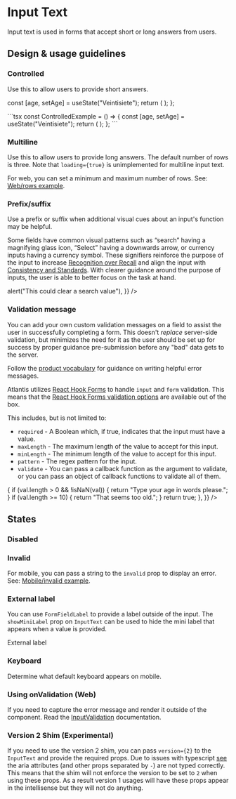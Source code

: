 
<Meta title="Components/Forms and Inputs/InputText" component={InputText} />

# Input Text

Input text is used in forms that accept short or long answers from users.

## Design & usage guidelines

### Controlled

Use this to allow users to provide short answers.

  const [age, setAge] = useState("Veintisiete");
  return (
    <InputText
      value={age}
      onChange={setAge}
      name="age"
      placeholder="Age in words"
    />
  );
};

<Canvas>
  <ControlledExample />
</Canvas>

<Disclosure title="Show code">
```tsx
const ControlledExample = () => {
  const [age, setAge] = useState("Veintisiete");
  return (
    <InputText
      value={age}
      onChange={setAge}
      name="age"
      placeholder="Age in words"
    />
  );
};
```
</Disclosure>

### Multiline

Use this to allow users to provide long answers. The default number of rows is
three. Note that `loading={true}` is unimplemented for multiline input text.

For web, you can set a minimum and maximum number of rows. See:
[Web/rows example](../?path=/story/components-forms-and-inputs-inputtext-web--multiline).

<Canvas>
  <InputText multiline={true} placeholder="Describe your age" />
</Canvas>

### Prefix/suffix

Use a prefix or suffix when additional visual cues about an input's function may
be helpful.

Some fields have common visual patterns such as “search” having a magnifying
glass icon, “Select” having a downwards arrow, or currency inputs having a
currency symbol. These signifiers reinforce the purpose of the input to increase
[Recognition over Recall](https://www.nngroup.com/articles/ten-usability-heuristics/)
and align the input with
[Consistency and Standards](https://www.nngroup.com/articles/ten-usability-heuristics/).
With clearer guidance around the purpose of inputs, the user is able to better
focus on the task at hand.

<Canvas>
  <Content>
    <InputText
      defaultValue="1,000,000"
      placeholder="Invoice Total"
      prefix={{ label: "$", icon: "invoice" }}
      suffix={{ label: ".00" }}
    />
    <InputText
      placeholder="Search"
      prefix={{ icon: "search" }}
      suffix={{
        icon: "cross",
        ariaLabel: "clear search",
        onClick: () => alert("This could clear a search value"),
      }}
    />
  </Content>
</Canvas>

### Validation message

You can add your own custom validation messages on a field to assist the user in
successfully completing a form. This doesn't _replace_ server-side validation,
but minimizes the need for it as the user should be set up for success by proper
guidance pre-submission before any "bad" data gets to the server.

Follow the
[product vocabulary](../?path=/docs/content-product-vocabulary--docs#general-phrasing)
for guidance on writing helpful error messages.

Atlantis utilizes [React Hook Forms](https://react-hook-form.com/) to handle
`input` and `form` validation. This means that the
[React Hook Forms validation options](https://react-hook-form.com/api#register)
are available out of the box.

This includes, but is not limited to:

- `required` - A Boolean which, if true, indicates that the input must have a
  value.
- `maxLength` - The maximum length of the value to accept for this input.
- `minLength` - The minimum length of the value to accept for this input.
- `pattern` - The regex pattern for the input.
- `validate` - You can pass a callback function as the argument to validate, or
  you can pass an object of callback functions to validate all of them.

<Canvas>
  <InputText
    placeholder="What's your age"
    validations={{
      required: {
        value: true,
        message: "You have to tell us your age",
      },
      validate: val => {
        if (val.length > 0 && !isNaN(val)) {
          return "Type your age in words please.";
        }
        if (val.length >= 10) {
          return "That seems too old.";
        }
        return true;
      },
    }}
  />
</Canvas>

## States

### Disabled

<Canvas>
  <InputText
    placeholder="Credit card"
    value="**** **** **** 1234"
    disabled={true}
  />
</Canvas>

### Invalid

For mobile, you can pass a string to the `invalid` prop to display an error.
See:
[Mobile/invalid example](../?path=/story/components-forms-and-inputs-inputtext-mobile--invalid).

<Canvas>
  <InputText placeholder="Email" value="atlantis" invalid={true} />
</Canvas>

### External label

You can use `FormFieldLabel` to provide a label outside of the input. The
`showMiniLabel` prop on `InputText` can be used to hide the mini label that
appears when a value is provided.

<style>
  {`
  .fullWidth {
    width: 100%;
  }
`}
</style>

<Canvas>
  <div className="fullWidth">
    <FormFieldLabel external={true} htmlFor="ext-input">
      External label
    </FormFieldLabel>
    <InputText
      showMiniLabel={false}
      placeholder="You can still have a placeholder"
      id="ext-input"
    />
  </div>
</Canvas>

### Keyboard

Determine what default keyboard appears on mobile.

<Canvas>
  <InputText placeholder="Describe your age" keyboard="numeric" />
</Canvas>

### Using onValidation (Web)

If you need to capture the error message and render it outside of the component.
Read the
[InputValidation](../?path=/docs/components-forms-and-inputs-inputvalidation--docs)
documentation.

### Version 2 Shim (Experimental)

If you need to use the version 2 shim, you can pass `version={2}` to the
`InputText` and provide the required props. Due to issues with typescript
[see](https://github.com/microsoft/TypeScript/issues/32447) the aria attributes
(and other props separated by `-`) are not typed correctly. This means that the
shim will not enforce the version to be set to `2` when using these props. As a
result version 1 usages will have these props appear in the intellisense but
they will not do anything.
